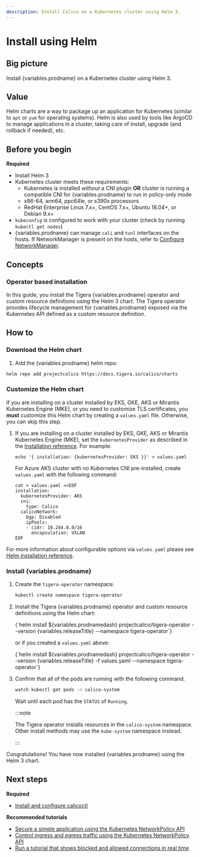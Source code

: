 ```yaml
---
description: Install Calico on a Kubernetes cluster using Helm 3.
---
```



# Install using Helm

## Big picture

Install {variables.prodname} on a Kubernetes cluster using Helm 3.

## Value

Helm charts are a way to package up an application for Kubernetes (similar to `apt` or `yum` for operating systems). Helm is also used by tools like ArgoCD to manage applications in a cluster, taking care of install, upgrade (and rollback if needed), etc.

## Before you begin

**Required**

- Install Helm 3
- Kubernetes cluster meets these requirements:
  - Kubernetes is installed _without_ a CNI plugin **OR** cluster is running a compatible CNI for {variables.prodname} to run in policy-only mode
  - x86-64, arm64, ppc64le, or s390x processors
  - RedHat Enterprise Linux 7.x+, CentOS 7.x+, Ubuntu 18.04+, or Debian 9.x+
- `kubeconfig` is configured to work with your cluster (check by running `kubectl get nodes`)
- {variables.prodname} can manage `cali` and `tunl` interfaces on the hosts.
  If NetworkManager is present on the hosts, refer to
  [Configure NetworkManager](../../operations/troubleshoot/troubleshooting.mdx#configure-networkmanager).

## Concepts

### Operator based installation

In this guide, you install the Tigera {variables.prodname} operator and custom resource definitions using the Helm 3 chart. The Tigera operator provides lifecycle management for {variables.prodname} exposed via the Kubernetes API defined as a custom resource definition.

## How to

### Download the Helm chart

1. Add the {variables.prodname} helm repo:

```bash
helm repo add projectcalico https://docs.tigera.io/calico/charts
```

### Customize the Helm chart

If you are installing on a cluster installed by EKS, GKE, AKS or Mirantis Kubernetes Engine (MKE), or you need to customize TLS certificates, you **must** customize this Helm chart by creating a `values.yaml` file. Otherwise, you can skip this step.

1. If you are installing on a cluster installed by EKS, GKE, AKS or Mirantis Kubernetes Engine (MKE), set the `kubernetesProvider` as described in the [Installation reference](../../reference/installation/api.mdx#operator.tigera.io/v1.Provider). For example:

   ```
   echo '{ installation: {kubernetesProvider: EKS }}' > values.yaml
   ```

   For Azure AKS cluster with no Kubernetes CNI pre-installed, create `values.yaml` with the following command:

   ```
   cat > values.yaml <<EOF
   installation:
     kubernetesProvider: AKS
     cni:
       type: Calico
     calicoNetwork:
       bgp: Disabled
       ipPools:
       - cidr: 10.244.0.0/16
         encapsulation: VXLAN
   EOF
   ```

For more information about configurable options via `values.yaml` please see [Helm installation reference](../../reference/installation/helm_customization).

### Install {variables.prodname}

1. Create the `tigera-operator` namespace.

   ```bash
   kubectl create namespace tigera-operator
   ```

1. Install the Tigera {variables.prodname} operator and custom resource definitions using the Helm chart:

   <CodeBlock language='bash'>
   {`helm install ${variables.prodnamedash} projectcalico/tigera-operator --version {variables.releaseTitle} --namespace tigera-operator`}
   </CodeBlock>

   or if you created a `values.yaml` above:

   <CodeBlock language='bash'>
   {`helm install ${variables.prodnamedash} projectcalico/tigera-operator --version {variables.releaseTitle} -f values.yaml --namespace tigera-operator`}
   </CodeBlock>

1. Confirm that all of the pods are running with the following command.

   ```bash
   watch kubectl get pods -n calico-system
   ```

   Wait until each pod has the `STATUS` of `Running`.

   :::note

   The Tigera operator installs resources in the `calico-system` namespace. Other install methods may use
   the `kube-system` namespace instead.

   :::

Congratulations! You have now installed {variables.prodname} using the Helm 3 chart.

## Next steps

**Required**

- [Install and configure calicoctl](../../operations/calicoctl/install.mdx)

**Recommended tutorials**

- [Secure a simple application using the Kubernetes NetworkPolicy API](../../network-policy/get-started/kubernetes-policy/kubernetes-policy-basic.mdx)
- [Control ingress and egress traffic using the Kubernetes NetworkPolicy API](../../network-policy/get-started/kubernetes-policy/kubernetes-policy-advanced.mdx)
- [Run a tutorial that shows blocked and allowed connections in real time](../../network-policy/get-started/kubernetes-policy/kubernetes-demo.mdx)
